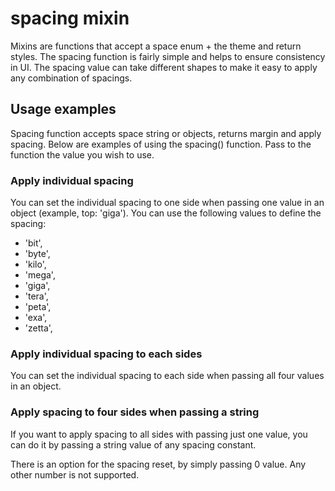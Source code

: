 
# spacing mixin

Mixins are functions that accept a space enum + the theme and return styles. The spacing function is fairly simple and helps to ensure consistency in UI.
The spacing value can take different shapes to make it easy to apply any combination of spacings.

## Usage examples

Spacing function accepts space string or objects, returns margin and apply spacing.
Below are examples of using the spacing() function. Pass to the function the value you wish to use.

### Apply individual spacing

You can set the individual spacing to one side when passing one value in an object (example, top: 'giga'). You can use the following values to define the spacing:

- 'bit',
- 'byte',
- 'kilo',
- 'mega',
- 'giga',
- 'tera',
- 'peta',
- 'exa',
- 'zetta',

<Story id="styles-spacing-mixin--apply-spacing-one-side" />

### Apply individual spacing to each sides

You can set the individual spacing to each side when passing all four values in an object.

<Story id="styles-spacing-mixin--apply-spacing-four-sides" />

### Apply spacing to four sides when passing a string

If you want to apply spacing to all sides with passing just one value, you can do it by passing a string value of any spacing constant.

<Story id="styles-spacing-mixin--apply-spacing-all-sides" />

There is an option for the spacing reset, by simply passing 0 value. Any other number is not supported.

<Story id="styles-spacing-mixin--reset-spacing" />
